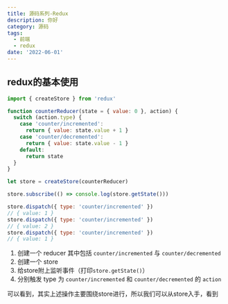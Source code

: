 ```yaml
---
title: 源码系列-Redux
description: 你好
category: 源码
tags:
  - 前端
  - redux
date: '2022-06-01'
---
```


## redux的基本使用

```js
import { createStore } from 'redux'

function counterReducer(state = { value: 0 }, action) {
  switch (action.type) {
    case 'counter/incremented':
      return { value: state.value + 1 }
    case 'counter/decremented':
      return { value: state.value - 1 }
    default:
      return state
  }
}

let store = createStore(counterReducer)

store.subscribe(() => console.log(store.getState()))

store.dispatch({ type: 'counter/incremented' })
// { value: 1 }
store.dispatch({ type: 'counter/incremented' })
// { value: 2 }
store.dispatch({ type: 'counter/incremented' })
// { value: 1 }
```

1. 创建一个 reducer 其中包括 `counter/incremented` 与 `counter/decremented`
2. 创建一个 store
3. 给store附上监听事件（打印`store.getState()`）
4. 分别触发 type 为 `counter/incremented` 和 `counter/decremented` 的 `action`

可以看到，其实上述操作主要围绕store进行，所以我们可以从store入手，看到

```

```
